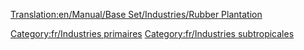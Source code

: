[[Translation:en/Manual/Base Set/Industries/Rubber Plantation]]

{{fr/Industries|image=en/Rubberplantation.png|nom=Plantation d'hévéas
|climats=[[fr/Manual/Climat#Subtropical|Subtropical]].
|accepte=Rien
|produit=[[fr/Manual/Base Set/Cargos/Caoutchouc|Caoutchouc]]
|notes=Absent des autres [[fr/Manual/Climat|climats]]
}}

[[Category:fr/Industries primaires]]
[[Category:fr/Industries subtropicales]]